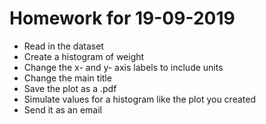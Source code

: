 Homework for 19-09-2019
========================================================

- Read in the dataset
- Create a histogram of weight
- Change the x- and y- axis labels to include units
- Change the main title
- Save the plot as a .pdf 
- Simulate values for a histogram like the plot you created
- Send it as an email



